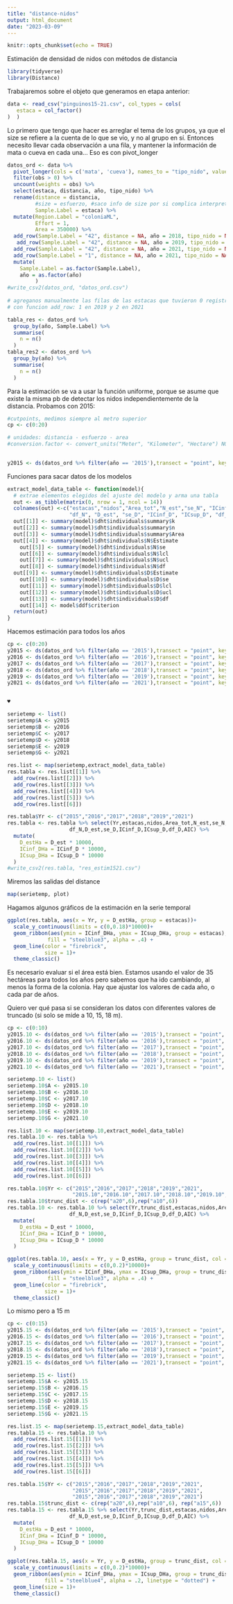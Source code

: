 ```yaml
---
title: "distance-nidos"
output: html_document
date: "2023-03-09"
---
```


```r
knitr::opts_chunk$set(echo = TRUE)
```

Estimación de densidad de nidos con métodos de distancia

```r
library(tidyverse)
library(Distance)
```

Trabajaremos sobre el objeto que generamos en etapa anterior:
```r
data <- read_csv("pinguinos15-21.csv", col_types = cols(
   estaca = col_factor()
)  )
```
Lo primero que tengo que hacer es arreglar el tema de los grupos, ya que el size se refiere a la cuenta de lo que se vio, y no al grupo en sí. Entonces necesito llevar cada observación a una fila, y mantener la información de mata o cueva en cada una...
Eso es con pivot_longer

```r
datos_ord <- data %>% 
  pivot_longer(cols = c('mata', 'cueva'), names_to = "tipo_nido", values_to = "obs") %>% 
  filter(obs > 0) %>% 
  uncount(weights = obs) %>% 
  select(estaca, distancia, año, tipo_nido) %>% 
  rename(distance = distancia,
         #size = esfuerzo, #saco info de size por si complica interpretación por grupos, q no hay
         Sample.Label = estaca) %>% 
  mutate(Region.Label = "coloniaML",
         Effort = 1,
         Area = 350000) %>% 
  add_row(Sample.Label = "42", distance = NA, año = 2018, tipo_nido = NA, Region.Label = "coloniaML", Effort = 1, Area = 350000) %>% 
   add_row(Sample.Label = "42", distance = NA, año = 2019, tipo_nido = NA, Region.Label = "coloniaML", Effort = 1, Area = 350000) %>% 
  add_row(Sample.Label = "42", distance = NA, año = 2021, tipo_nido = NA, Region.Label = "coloniaML", Effort = 1, Area = 350000) %>% 
  add_row(Sample.Label = "1", distance = NA, año = 2021, tipo_nido = NA, Region.Label = "coloniaML", Effort = 1, Area = 350000) %>% 
  mutate(
    Sample.Label = as.factor(Sample.Label),
    año = as.factor(año)
         )
#write_csv2(datos_ord, "datos_ord.csv")
  
# agreganos manualmente las filas de las estacas que tuvieron 0 registros
# con funcion add_row: 1 en 2019 y 2 en 2021

tabla_res <- datos_ord %>% 
  group_by(año, Sample.Label) %>% 
  summarise(
    n = n()
  )
tabla_res2 <- datos_ord %>% 
  group_by(año) %>% 
  summarise(
    n = n()
  )

```


Para la estimación se va a usar la función uniforme, porque se asume que existe la misma pb de detectar los nidos independientemente de la distancia. Probamos con 2015:
```r

#cutpoints, medimos siempre al metro superior
cp <- c(0:20)

# unidades: distancia - esfuerzo - area
#conversion.factor <- convert_units("Meter", "Kilometer", "Hectare") NO ANDA
  

y2015 <- ds(datos_ord %>% filter(año == '2015'),transect = "point", key = "unif", cutpoints = cp)


```

Funciones para sacar datos de los modelos
```r
extract_model_data_table <- function(model){
  # extrae elementos elegidos del ajuste del modelo y arma una tabla
  out <- as_tibble(matrix(0, nrow = 1, ncol = 14))
  colnames(out) <-c("estacas","nidos","Area_tot","N_est","se_N", "ICinf_N", "ICsup_N",
                    "df_N", "D_est", "se_D", "ICinf_D", "ICsup_D", "df_D","AIC")
  out[[1]] <- summary(model)$dht$individuals$summary$k
  out[[2]] <- summary(model)$dht$individuals$summary$n
  out[[3]] <- summary(model)$dht$individuals$summary$Area
  out[[4]] <- summary(model)$dht$individuals$N$Estimate
    out[[5]] <- summary(model)$dht$individuals$N$se
    out[[6]] <- summary(model)$dht$individuals$N$lcl
    out[[7]] <- summary(model)$dht$individuals$N$ucl
    out[[8]] <- summary(model)$dht$individuals$N$df
  out[[9]] <- summary(model)$dht$individuals$D$Estimate
    out[[10]] <- summary(model)$dht$individuals$D$se
    out[[11]] <- summary(model)$dht$individuals$D$lcl
    out[[12]] <- summary(model)$dht$individuals$D$ucl
    out[[13]] <- summary(model)$dht$individuals$D$df
    out[[14]] <- model$ddf$criterion
  return(out)
}

```

Hacemos estimación para todos los años
```r
cp <- c(0:20)
y2015 <- ds(datos_ord %>% filter(año == '2015'),transect = "point", key = "unif", cutpoints = cp, adjustment=NULL, truncation = 20)
y2016 <- ds(datos_ord %>% filter(año == '2016'),transect = "point", key = "unif", cutpoints = cp, adjustment=NULL, truncation = 20)
y2017 <- ds(datos_ord %>% filter(año == '2017'),transect = "point", key = "unif", cutpoints = cp, adjustment=NULL, truncation = 20)
y2018 <- ds(datos_ord %>% filter(año == '2018'),transect = "point", key = "unif", cutpoints = cp, adjustment=NULL, truncation = 20)
y2019 <- ds(datos_ord %>% filter(año == '2019'),transect = "point", key = "unif", cutpoints = cp, adjustment=NULL, truncation = 20)
y2021 <- ds(datos_ord %>% filter(año == '2021'),transect = "point", key = "unif", cutpoints = cp, adjustment=NULL, truncation = 20)


♥
```
```r
serietemp <- list()
serietemp$A <- y2015
serietemp$B <- y2016
serietemp$C <- y2017
serietemp$D <- y2018
serietemp$E <- y2019
serietemp$G <- y2021

res.list <- map(serietemp,extract_model_data_table)
res.tabla <- res.list[[1]] %>% 
  add_row(res.list[[2]]) %>% 
  add_row(res.list[[3]]) %>% 
  add_row(res.list[[4]]) %>% 
  add_row(res.list[[5]]) %>% 
  add_row(res.list[[6]])

res.tabla$Yr <- c("2015","2016","2017","2018","2019","2021")
res.tabla <- res.tabla %>% select(Yr,estacas,nidos,Area_tot,N_est,se_N,ICinf_N,ICsup_N,
                    df_N,D_est,se_D,ICinf_D,ICsup_D,df_D,AIC) %>% 
  mutate(
    D_estHa = D_est * 10000,
    ICinf_DHa = ICinf_D * 10000,
    ICsup_DHa = ICsup_D * 10000
  )
#write_csv2(res.tabla, "res_estim1521.csv")

```

Miremos las salidas del distance
```r
map(serietemp, plot)
```


Hagamos algunos gráficos de la estimación en la serie temporal
```r
ggplot(res.tabla, aes(x = Yr, y = D_estHa, group = estacas))+
  scale_y_continuous(limits = c(0,0.18)*10000)+
  geom_ribbon(aes(ymin = ICinf_DHa, ymax = ICsup_DHa, group = estacas),    # shadowing cnf intervals
             fill = "steelblue3", alpha = .4) + 
  geom_line(color = "firebrick",
            size = 1)+
  theme_classic()


```
Es necesario evaluar si el área está bien. Estamos usando el valor de 35 hectáreas para todos los años pero sabemos que ha ido cambiando, al menos la forma de la colonia. Hay que ajustar los valores de cada año, o cada par de años.

Quiero ver qué pasa si se consideran los datos con diferentes valores de truncado (si solo se mide a 10, 15, 18 m).
```r

cp <- c(0:10)
y2015.10 <- ds(datos_ord %>% filter(año == '2015'),transect = "point", key = "unif", cutpoints = cp, adjustment=NULL, truncation = max(cp))
y2016.10 <- ds(datos_ord %>% filter(año == '2016'),transect = "point", key = "unif", cutpoints = cp, adjustment=NULL, truncation = max(cp))
y2017.10 <- ds(datos_ord %>% filter(año == '2017'),transect = "point", key = "unif", cutpoints = cp, adjustment=NULL, truncation = max(cp))
y2018.10 <- ds(datos_ord %>% filter(año == '2018'),transect = "point", key = "unif", cutpoints = cp, adjustment=NULL, truncation = max(cp))
y2019.10 <- ds(datos_ord %>% filter(año == '2019'),transect = "point", key = "unif", cutpoints = cp, adjustment=NULL, truncation = max(cp))
y2021.10 <- ds(datos_ord %>% filter(año == '2021'),transect = "point", key = "unif", cutpoints = cp, adjustment=NULL, truncation = max(cp))


```

```r
serietemp.10 <- list()
serietemp.10$A <- y2015.10
serietemp.10$B <- y2016.10
serietemp.10$C <- y2017.10
serietemp.10$D <- y2018.10
serietemp.10$E <- y2019.10
serietemp.10$G <- y2021.10

res.list.10 <- map(serietemp.10,extract_model_data_table)
res.tabla.10 <- res.tabla %>%
  add_row(res.list.10[[1]]) %>% 
  add_row(res.list.10[[2]]) %>% 
  add_row(res.list.10[[3]]) %>% 
  add_row(res.list.10[[4]]) %>% 
  add_row(res.list.10[[5]]) %>% 
  add_row(res.list.10[[6]])

res.tabla.10$Yr <- c("2015","2016","2017","2018","2019","2021",
                     "2015.10","2016.10","2017.10","2018.10","2019.10","2021.10")
res.tabla.10$trunc_dist <- c(rep("a20",6),rep("a10",6))
res.tabla.10 <- res.tabla.10 %>% select(Yr,trunc_dist,estacas,nidos,Area_tot,N_est,se_N,ICinf_N,ICsup_N,
                    df_N,D_est,se_D,ICinf_D,ICsup_D,df_D,AIC) %>% 
  mutate(
    D_estHa = D_est * 10000,
    ICinf_DHa = ICinf_D * 10000,
    ICsup_DHa = ICsup_D * 10000
  )

ggplot(res.tabla.10, aes(x = Yr, y = D_estHa, group = trunc_dist, col = trunc_dist))+
  scale_y_continuous(limits = c(0,0.2)*10000)+
  geom_ribbon(aes(ymin = ICinf_DHa, ymax = ICsup_DHa, group = trunc_dist),    # shadowing cnf intervals
             fill = "steelblue3", alpha = .4) + 
  geom_line(color = "firebrick",
            size = 1)+
  theme_classic()
```
Lo mismo pero a 15 m
```r
cp <- c(0:15)
y2015.15 <- ds(datos_ord %>% filter(año == '2015'),transect = "point", key = "unif", cutpoints = cp, adjustment=NULL, truncation = max(cp))
y2016.15 <- ds(datos_ord %>% filter(año == '2016'),transect = "point", key = "unif", cutpoints = cp, adjustment=NULL, truncation = max(cp))
y2017.15 <- ds(datos_ord %>% filter(año == '2017'),transect = "point", key = "unif", cutpoints = cp, adjustment=NULL, truncation = max(cp))
y2018.15 <- ds(datos_ord %>% filter(año == '2018'),transect = "point", key = "unif", cutpoints = cp, adjustment=NULL, truncation = max(cp))
y2019.15 <- ds(datos_ord %>% filter(año == '2019'),transect = "point", key = "unif", cutpoints = cp, adjustment=NULL, truncation = max(cp))
y2021.15 <- ds(datos_ord %>% filter(año == '2021'),transect = "point", key = "unif", cutpoints = cp, adjustment=NULL, truncation = max(cp))
```
```r
serietemp.15 <- list()
serietemp.15$A <- y2015.15
serietemp.15$B <- y2016.15
serietemp.15$C <- y2017.15
serietemp.15$D <- y2018.15
serietemp.15$E <- y2019.15
serietemp.15$G <- y2021.15

res.list.15 <- map(serietemp.15,extract_model_data_table)
res.tabla.15 <- res.tabla.10 %>%
  add_row(res.list.15[[1]]) %>% 
  add_row(res.list.15[[2]]) %>% 
  add_row(res.list.15[[3]]) %>% 
  add_row(res.list.15[[4]]) %>% 
  add_row(res.list.15[[5]]) %>% 
  add_row(res.list.15[[6]])

res.tabla.15$Yr <- c("2015","2016","2017","2018","2019","2021",
                     "2015","2016","2017","2018","2019","2021",
                     "2015","2016","2017","2018","2019","2021")
res.tabla.15$trunc_dist <- c(rep("a20",6),rep("a10",6), rep("a15",6))
res.tabla.15 <- res.tabla.15 %>% select(Yr,trunc_dist,estacas,nidos,Area_tot,N_est,se_N,ICinf_N,ICsup_N,
                    df_N,D_est,se_D,ICinf_D,ICsup_D,df_D,AIC) %>% 
  mutate(
    D_estHa = D_est * 10000,
    ICinf_DHa = ICinf_D * 10000,
    ICsup_DHa = ICsup_D * 10000
  )

ggplot(res.tabla.15, aes(x = Yr, y = D_estHa, group = trunc_dist, col = trunc_dist))+
  scale_y_continuous(limits = c(0,0.2)*10000)+
  geom_ribbon(aes(ymin = ICinf_DHa, ymax = ICsup_DHa, group = trunc_dist),    # shadowing cnf intervals
            fill = "steelblue4", alpha = .2, linetype = "dotted") + 
  geom_line(size = 1)+
  theme_classic()
```

